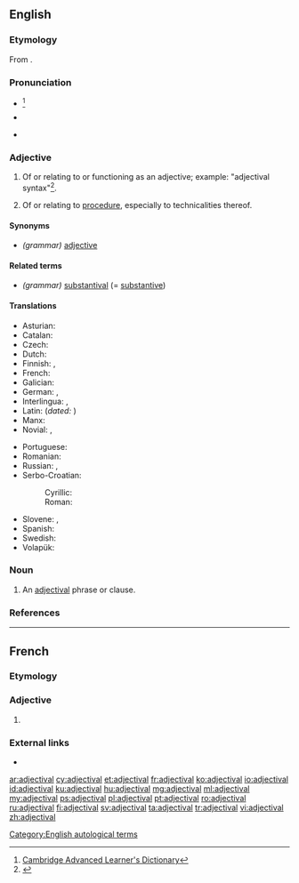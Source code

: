 ==English==

===Etymology===
From {{suffix|adjective|al|lang=en}}.

===Pronunciation===
* {{a|UK}} {{IPA|/ædʒɛkˈtaɪvəl/|lang=en}}<ref>[http://dictionary.cambridge.org/define.asp?key=1028&amp;dict=CALD Cambridge Advanced Learner's Dictionary]</ref>
* {{a|US}} {{IPA|/ædʒəkˈtaɪvəl/|lang=en}}
* {{audio|En-us-adjectival.ogg|Audio (US)|lang=en}}

===Adjective===
{{en-adj}}

# {{context|grammar|lang=en}} Of or relating to or functioning as an adjective;  example: "adjectival syntax"<ref>{{R:Dictionary.com}}</ref>.
# {{context|legal|lang=en}} Of or relating to [[procedure]], especially to technicalities thereof.

====Synonyms====
* ''(grammar)'' [[adjective]]

====Related terms====
* ''(grammar)'' [[substantival]] (= [[substantive]])

====Translations====
{{trans-top|of or relating to or functioning as an adjective}}
* Asturian: {{t+|ast|axetivu}}
* Catalan: {{t+|ca|adjectiu}}
* Czech: {{t|cs|adjektivní}}
* Dutch: {{t+|nl|bijvoeglijk}}
* Finnish: {{t+|fi|adjektiivi|alt=adjektiivi-}}, {{t+|fi|adjektiivinen}}
* French: {{t+|fr|adjectival}}
* Galician: {{t+|gl|adxectivo}}
* German: {{t|de|adjektivisch}}, {{t+|de|Adjektiv|alt=Adjektiv-}}
* Interlingua: {{t|ia|adjective}}, {{t|ia|adjectival}}
* Latin: {{t|la|adjectivalis}} (''dated:'' {{t|la|adiectivalis}})
* Manx: {{t|gv|marennymagh}}
* Novial: {{t|nov|adjektivi}}, {{t|nov|adjektival}}
{{trans-mid}}
* Portuguese: {{t+|pt|adjetivo}} {{qualifier|Brazil}}
* Romanian: {{t+|ro|adjectival}}
* Russian: {{t+|ru|адъекти́вный|sc=Cyrl}}, {{t+|ru|адъективи́рованный|sc=Cyrl}}
* Serbo-Croatian:
*: Cyrillic: {{t|sh|при́дјевскӣ}}
*: Roman: {{t|sh|prídjevskī}}
* Slovene: {{t|sl|pridévniški}},  {{t|sl|ádjektiven}}
* Spanish: {{t|es|adjetival}}
* Swedish: {{t+|sv|adjektivisk}}
* Volapük: {{t+|vo|ladyekik}}
{{trans-bottom}}

===Noun===
{{en-noun}}

# An [[#adjective|adjectival]] phrase or clause.

===References===
<references/>

----

==French==

===Etymology===
{{suffix|adjective|al|lang=fr}}

===Adjective===
{{fr-adj|mp=adjectivaux}}

# {{l|en|adjectival|sc=Latn}}

===External links===
* {{R:TLFi}}

[[Category:English autological terms]]

[[ar:adjectival]]
[[cy:adjectival]]
[[et:adjectival]]
[[fr:adjectival]]
[[ko:adjectival]]
[[io:adjectival]]
[[id:adjectival]]
[[ku:adjectival]]
[[hu:adjectival]]
[[mg:adjectival]]
[[ml:adjectival]]
[[my:adjectival]]
[[ps:adjectival]]
[[pl:adjectival]]
[[pt:adjectival]]
[[ro:adjectival]]
[[ru:adjectival]]
[[fi:adjectival]]
[[sv:adjectival]]
[[ta:adjectival]]
[[tr:adjectival]]
[[vi:adjectival]]
[[zh:adjectival]]